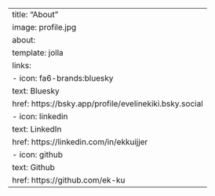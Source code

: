 ---
title: "About"
image: profile.jpg
about:
  template: jolla
  links:
    - icon: fa6-brands:bluesky
      text: Bluesky
      href: https://bsky.app/profile/evelinekiki.bsky.social
    - icon: linkedin
      text: LinkedIn
      href: https://linkedin.com/in/ekkuijjer
    - icon: github
      text: Github
      href: https://github.com/ek-ku
---